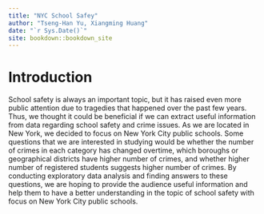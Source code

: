 ```yaml
--- 
title: "NYC School Safey"
author: "Tseng-Han Yu, Xiangming Huang"
date: "`r Sys.Date()`"
site: bookdown::bookdown_site
---
```


# Introduction

School safety is always an important topic, but it has raised even more public attention due to tragedies that happened over the past few years. Thus, we thought it could be beneficial if we can extract useful information from data regarding school safety and crime issues. As we are located in New York, we decided to focus on New York City public schools. Some questions that we are interested in studying would be whether the number of crimes in each category has changed overtime, which boroughs or geographical districts have higher number of crimes, and whether higher number of registered students suggests higher number of crimes. By conducting exploratory data analysis and finding answers to these questions, we are hoping to provide the audience useful information and help them to have a better understanding in the topic of school safety with focus on New York City public schools.

